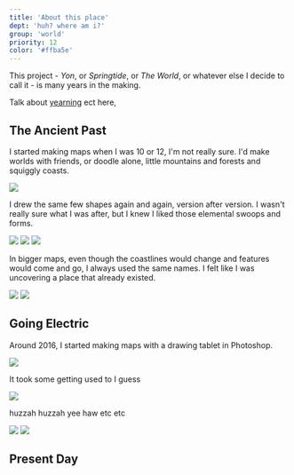 ```yaml
---
title: 'About this place'
dept: 'huh? where am i?'
group: 'world'
priority: 12
color: '#ffba5e'
---
```



This project - _Yon_, or _Springtide_, or _The World_, or whatever else I decide to call it - is many years in the making.

Talk about [yearning](/a/yearn) ect here, 

## The Ancient Past

I started making maps when I was 10 or 12, I'm not really sure. I'd make worlds with friends, or doodle alone, little mountains and forests and squiggly coasts.

<Img src="bigmap_draw1.jpg" caption="Earliest recorded history." />

I drew the same few shapes again and again, version after version. I wasn't really sure what I was after, but I knew I liked those elemental swoops and forms.

<Img src="bigmap_draw4.jpg" caption="Familiar shapes." />
<Img src="bigmap_draw6.jpg" caption="Trees and mountains and more trees." />
<Img src="bigmap_draw5.jpg" />

In bigger maps, even though the coastlines would change and features would come and go, I always used the same names. I felt like I was uncovering a place that already existed.

<Img src="bigmap_draw3.jpg" caption="You can tell this is old by how gross the paper looks." />
<Img src="bigmap_draw2.jpg" />

## Going Electric

Around 2016, I started making maps with a drawing tablet in Photoshop.

<Img src="bigmap_photoshop1.jpg" />

It took some getting used to I guess

<Img src="bigmap_photoshop2.jpg" />

huzzah huzzah yee haw etc etc

<Img src="bigmap_photoshop3.png" />
<Img src="bigmap_photoshop4.png" />

## Present Day


